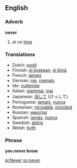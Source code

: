 ==English==
===Adverb===
'''never'''

# at no [[time]]

===Translations===
*Dutch: [[nooit]]
*Finnish: [[ei koskaan]], [[ei ikinä]]
*French: [[jamais]]
*German: [[nie]], [[niemals]]
*Ido: [[nultempe]]
*Italian: [[giammai]], [[mai]]
*Japanese: [[決して]] (けっして)
*Portuguese: [[jamais]], [[nunca]]
*Romanian: [[niciodată]], [[nicicând]]
*Russian: [[никогда|никогда́]]
*Spanish: [[jamás]], [[nunca]]
*Swedish: [[aldrig]]
*Welsh: [[byth]]

===Phrase===
'''you never know'''

[[pl:Never]] [[sv:never]]